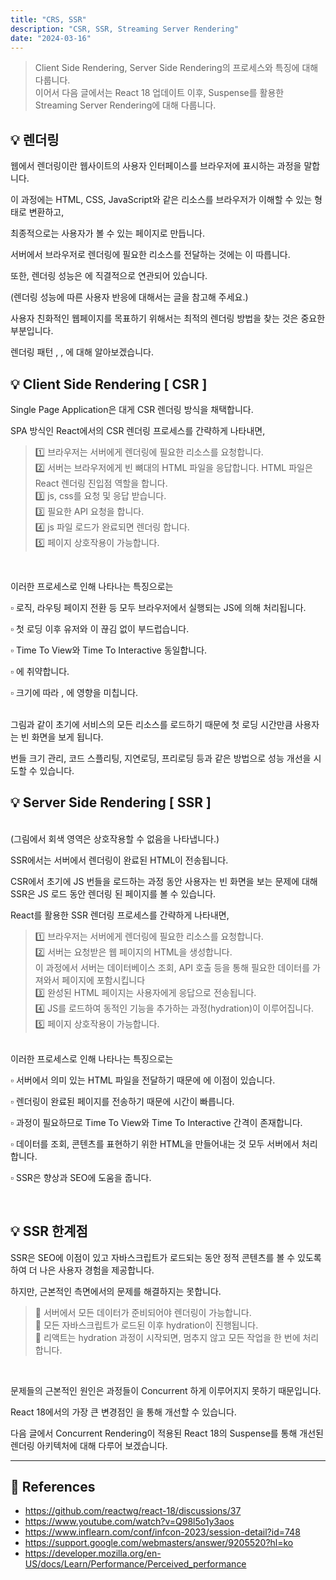 ```yaml
---
title: "CRS, SSR"
description: "CSR, SSR, Streaming Server Rendering"
date: "2024-03-16"
---
```


> Client Side Rendering, Server Side Rendering의 프로세스와 특징에 대해 다룹니다. <br/>
> 이어서 다음 글에서는 React 18 업데이트 이후, Suspense를 활용한 Streaming Server Rendering에 대해 다룹니다.

## 💡 렌더링

웹에서 렌더링이란 웹사이트의 사용자 인터페이스를 브라우저에 표시하는 과정을 말합니다.

이 과정에는 HTML, CSS, JavaScript와 같은 리소스를 브라우저가 이해할 수 있는 형태로 변환하고,

최종적으로는 사용자가 볼 수 있는 페이지로 만듭니다.

서버에서 브라우저로 렌더링에 필요한 리소스를 전달하는 것에는 <Highlight text="비용"/>이 따릅니다.

또한, 렌더링 성능은 <Highlight text="사용자 경험"/>에 직결적으로 연관되어 있습니다.

(렌더링 성능에 따른 사용자 반응에 대해서는 <Link link="https://support.google.com/webmasters/answer/9205520?hl=ko" replace="Google Core Web Vital" /> 글을 참고해 주세요.)

사용자 친화적인 웹페이지를 목표하기 위해서는 최적의 렌더링 방법을 찾는 것은 중요한 부분입니다.

렌더링 패턴 <Highlight text="CSR"/>, <Highlight text="SSR"/>, <Highlight text="Streaming Server Rendering"/>에 대해 알아보겠습니다.

## 💡 Client Side Rendering [ CSR ]

Single Page Application은 대게 CSR 렌더링 방식을 채택합니다.

SPA 방식인 React에서의 CSR 렌더링 프로세스를 간략하게 나타내면,

<CustomImage
  src="https://github.com/jeongdopark/xeraph-blog/assets/72500346/2b366cd6-ed7f-466a-91cb-0629720f9c57"
  width={600}
  height={400}
/>

> 1️⃣ 브라우저는 서버에게 렌더링에 필요한 리소스를 요청합니다. <br/>
> 2️⃣ 서버는 브라우저에게 빈 뼈대의 HTML 파일을 응답합니다. HTML 파일은 React 렌더링 진입점 역할을 합니다.<br/>
> 3️⃣ js, css를 요청 및 응답 받습니다.<br/>
> 3️⃣ 필요한 API 요청을 합니다.<br/>
> 4️⃣ js 파일 로드가 완료되면 렌더링 합니다.<br/>
> 5️⃣ 페이지 상호작용이 가능합니다.<br/>

<br />

이러한 프로세스로 인해 나타나는 특징으로는

▫️ 로직, 라우팅 페이지 전환 등 모두 브라우저에서 실행되는 JS에 의해 처리됩니다.

▫️ 첫 로딩 이후 유저와 <Highlight text="상호작용" />이 끊김 없이 부드럽습니다.

▫️ Time To View와 Time To Interactive 동일합니다.

▫️ <Highlight text="SEO" />에 취약합니다.

▫️ <Highlight text="JS 번들" /> 크기에 따라 <Highlight text="FCP"/>, <Highlight text="TTI" />에 영향을 미칩니다.

<CustomImage
  src="https://github.com/jeongdopark/H-Logger/assets/72500346/1738b20f-975f-4c5a-b829-226f09539169"
  width={600}
  height={400}
/>

<br />
그림과 같이 초기에 서비스의 모든 리소스를 로드하기 때문에 첫 로딩 시간만큼 사용자는 빈 화면을 보게 됩니다.

번들 크기 관리, 코드 스플리팅, 지연로딩, 프리로딩 등과 같은 방법으로 성능 개선을 시도할 수 있습니다.

## 💡 Server Side Rendering [ SSR ]

<CustomImage
  src="https://github.com/jeongdopark/H-Logger/assets/72500346/ec3ca8c5-5ab6-40e2-a1d0-f8512de384a7"
  width={600}
  height={400}
/>
<br />
(그림에서 회색 영역은 상호작용할 수 없음을 나타냅니다.)

SSR에서는 서버에서 렌더링이 완료된 HTML이 전송됩니다.

CSR에서 초기에 JS 번들을 로드하는 과정 동안 사용자는 빈 화면을 보는 문제에 대해 SSR은 JS 로드 동안 렌더링 된 페이지를 볼 수 있습니다.

React를 활용한 SSR 렌더링 프로세스를 간략하게 나타내면,

<CustomImage
  src="https://github.com/jeongdopark/xeraph-blog/assets/72500346/aa068d4b-7fc4-4a01-b32a-77a9f3c1fce6"
  width={600}
  height={400}
/>

> 1️⃣ 브라우저는 서버에게 렌더링에 필요한 리소스를 요청합니다. <br/>
> 2️⃣ 서버는 요청받은 웹 페이지의 HTML을 생성합니다. <br/>
> 이 과정에서 서버는 데이터베이스 조회, API 호출 등을 통해 필요한 데이터를 가져와서 페이지에 포함시킵니다<br/>
> 3️⃣ 완성된 HTML 페이지는 사용자에게 응답으로 전송됩니다.<br/>
> 4️⃣ JS를 로드하여 동적인 기능을 추가하는 과정(hydration)이 이루어집니다.<br/>
> 5️⃣ 페이지 상호작용이 가능합니다.<br/>

<br />
이러한 프로세스로 인해 나타나는 특징으로는

▫️ 서버에서 의미 있는 HTML 파일을 전달하기 때문에 <Highlight text="SEO" />에 이점이 있습니다.

▫️ 렌더링이 완료된 페이지를 전송하기 때문에 <Highlight text="FCP" /> 시간이 빠릅니다.

▫️ <Highlight text="hydration" /> 과정이 필요하므로 Time To View와 Time To Interactive 간격이 존재합니다.

▫️ 데이터를 조회, 콘텐츠를 표현하기 위한 HTML을 만들어내는 것 모두 서버에서 처리합니다. <br/>

▫️ SSR은 <Link link="https://developer.mozilla.org/en-US/docs/Learn/Performance/Perceived_performance" replace="유저가 인식하는 성능" /> 향상과 SEO에 도움을 줍니다.

<br />

## 💡 SSR 한계점

SSR은 SEO에 이점이 있고 자바스크립트가 로드되는 동안 정적 콘텐츠를 볼 수 있도록 하여 더 나은 사용자 경험을 제공합니다.

하지만, 근본적인 측면에서의 문제를 해결하지는 못합니다.

> 🚨 서버에서 모든 데이터가 준비되어야 렌더링이 가능합니다. <br/>
> 🚨 모든 자바스크립트가 로드된 이후 hydration이 진행됩니다. <br/>
> 🚨 리액트는 hydration 과정이 시작되면, 멈추지 않고 모든 작업을 한 번에 처리합니다. <br/>

<br />

문제들의 근본적인 원인은 과정들이 Concurrent 하게 이루어지지 못하기 때문입니다.

React 18에서의 가장 큰 변경점인 <Highlight text="Concurrent Rendering"/>을 통해 개선할 수 있습니다.

다음 글에서 Concurrent Rendering이 적용된 React 18의 Suspense를 통해 개선된 렌더링 아키텍처에 대해 다루어 보겠습니다.

---

## 🔦 References

- https://github.com/reactwg/react-18/discussions/37
- https://www.youtube.com/watch?v=Q98l5o1y3aos
- https://www.inflearn.com/conf/infcon-2023/session-detail?id=748
- https://support.google.com/webmasters/answer/9205520?hl=ko
- https://developer.mozilla.org/en-US/docs/Learn/Performance/Perceived_performance
